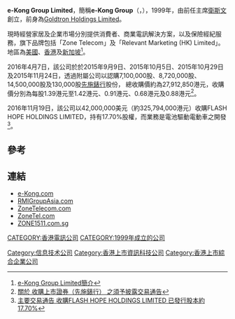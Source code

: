 {{Infobox Company
|company_name = E-Kong Group Limited
|company_logo = [[File:E_KONG.gif|100px]]
|company_type = 上市公司 ({{hkex|524}})
|company_slogan = 
|foundation = 
|location = {{HK}}[[中環|中環]][[置地廣塲|置地廣場]]<br/>[[告羅士打大廈|告羅士打大廈]]37樓3705室
|key_people = [[衛斯文|衛斯文]](前主席兼執行董事)<br/>林祥貴(前董事總經理兼執行董事)<br>楊俊偉(主席、董事總經理兼執行董事)
|industry = [[電訊服務|電訊服務]]
|sales = 
|profit =
|asset =
|revenue = 
|market_value = 179.4萬(2011年12月)
|num_employees = 
|products = 
|homepage = [https://web.archive.org/web/20150425010715/http://www.e-kong.com/ e-Kong.com]
}}


'''e-Kong Group Limited'''，簡稱'''e-Kong Group'''（{{hkex|0524}}，{{otcbb|EKONY}}），1999年，由前任主席[[衛斯文|衛斯文]]創立，前身為[[Goldtron_Holdings_Limited|Goldtron Holdings Limited]]。

現時經營家居及企業市場分別提供消費者、商業電訊解決方案，以及保險經紀服務，旗下品牌包括「Zone Telecom」及「Relevant Marketing (HK) Limited」。地區為[[美國|美國]]、[[香港|香港]]及[[新加坡|新加坡]]<ref>[http://www.e-kong.com/chi/business/zonehk.htm e-Kong Group Limited簡介]</ref>。

2016年4月7日，該公司於於2015年9月9日、2015年10月5日、2015年10月29日及2015年11月24日，透過附屬公司以認購7,100,000股、8,720,000股、14,500,000股及130,000股[[先施錶行|先施錶行]]股份， 總收購價約為27,912,850港元，收購價分別為每股1.39港元至1.42港元、0.91港元、0.68港元及0.88港元<ref>[http://www.hkexnews.hk/listedco/listconews/sehk/2016/0407/LTN201604071528_C.pdf 關於 收購上市證券（先施錶行） 之須予披露交易通告]</ref>。

2016年11月19日，該公司以42,000,000美元（約325,794,000港元）收購FLASH HOPE HOLDINGS LIMITED，持有17.70%股權，而業務是電池驅動電動車之開發<ref>[http://www.hkexnews.hk/listedco/listconews/sehk/2016/1121/LTN20161121004_C.pdf 主要交易通告 收購FLASH HOPE HOLDINGS LIMITED 已發行股本約17.70%]</ref>。

==參考==
{{reflist}}

==連結==
*[https://web.archive.org/web/20150425010715/http://www.e-kong.com/ e-Kong.com]
*[http://www.rmigroupasia.com RMIGroupAsia.com]
*[http://www.zonetelecom.com ZoneTelecom.com]
*[http://www.zonetel.com ZoneTel.com] {{Wayback|url=http://www.zonetel.com/ |date=20170612043324 }}
*[https://web.archive.org/web/20190404121350/http://www.zone1511.com.sg/ ZONE1511.com.sg]

[[CATEGORY:香港電訊公司|CATEGORY:香港電訊公司]]
[[Category:信息技术公司|Category:信息技术公司]]
[[CATEGORY:1999年成立的公司|CATEGORY:1999年成立的公司]]
[[Category:香港上市資訊科技公司|Category:香港上市資訊科技公司]]
[[Category:香港上市綜合企業公司|Category:香港上市綜合企業公司]]
